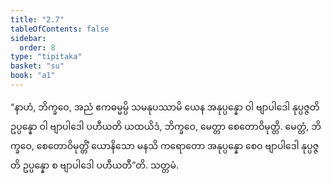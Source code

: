 ```yaml
---
title: "2.7"
tableOfContents: false
sidebar:
  order: 8
type: "tipitaka"
basket: "su"
book: "a1"
---
```



<DynamicBreadcrumb />

<Division number="17" book="a1">

<Paragraph number="36" book="a1">
“နာဟံ, ဘိက္ခဝေ, အညံ ဧကဓမ္မမ္ပိ သမနုပဿာမိ ယေန အနုပ္ပန္နော ဝါ ဗျာပါဒေါ နုပ္ပဇ္ဇတိ ဥပ္ပန္နော ဝါ ဗျာပါဒေါ ပဟီယတိ ယထယိဒံ, ဘိက္ခဝေ, မေတ္တာ စေတောဝိမုတ္တိ. မေတ္တံ, ဘိက္ခဝေ, စေတောဝိမုတ္တိံ ယောနိသော မနသိ ကရောတော အနုပ္ပန္နော စေဝ ဗျာပါဒေါ နုပ္ပဇ္ဇတိ ဥပ္ပန္နော စ ဗျာပါဒေါ ပဟီယတီ”တိ.

</Paragraph>
</Division>

<Paragraph number="37" type="center" book="a1">
သတ္တမံ.
</Paragraph>
